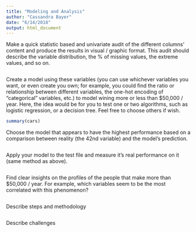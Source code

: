 ```yaml
---
title: "Modeling and Analysis"
author: "Cassandra Bayer"
date: "6/14/2018"
output: html_document
---
```


Make a quick statistic based and univariate audit of the different columns’ content and produce the results in visual / graphic format. This audit should describe the variable distribution, the % of missing values, the extreme values, and so on.
```r


```

Create a model using these variables (you can use whichever variables you want, or even create you own; for example, you could find the ratio or relationship between different variables, the one-hot encoding of “categorical” variables, etc.) to model wining more or less than $50,000 / year. Here, the idea would be for you to test one or two algorithms, such as logistic regression, or a decision tree. Feel free to choose others if wish.
```r
summary(cars)
```

Choose the model that appears to have the highest performance based on a comparison between reality (the 42nd variable) and the model’s prediction. 
```r
```

Apply your model to the test file and measure it’s real performance on it (same method as above).
```r


```


Find clear insights on the profiles of the people that make more than $50,000 / year. For example, which variables seem to be the most correlated with this phenomenon?
```r


```

Describe steps and methodology
```r

```

Describe challenges
```r

```

